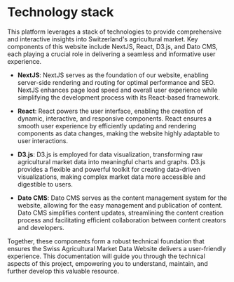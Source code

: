 
<Meta title="Overview / Technology Stack" />

# Technology stack

This platform leverages a stack of technologies to provide comprehensive and interactive insights into Switzerland's agricultural market. Key components of this website include NextJS, React, D3.js, and Dato CMS, each playing a crucial role in delivering a seamless and informative user experience.

- **NextJS**: NextJS serves as the foundation of our website, enabling server-side rendering and routing for optimal performance and SEO.
  NextJS enhances page load speed and overall user experience while simplifying the development process with its React-based framework.

- **React**: React powers the user interface, enabling the creation of dynamic, interactive, and responsive components.
  React ensures a smooth user experience by efficiently updating and rendering components as data changes, making the website highly adaptable to user interactions.

- **D3.js**: D3.js is employed for data visualization, transforming raw agricultural market data into meaningful charts and graphs.
  D3.js provides a flexible and powerful toolkit for creating data-driven visualizations, making complex market data more accessible and digestible to users.

- **Dato CMS**: Dato CMS serves as the content management system for the website, allowing for the easy management and publication of content.
  Dato CMS simplifies content updates, streamlining the content creation process and facilitating efficient collaboration between content creators and developers.

Together, these components form a robust technical foundation that ensures the Swiss Agricultural Market Data Website delivers a user-friendly experience. This documentation will guide you through the technical aspects of this project, empowering you to understand, maintain, and further develop this valuable resource.
